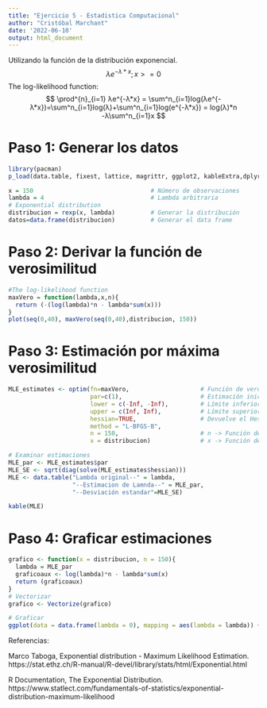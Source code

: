 ---
title: "Ejercicio 5 - Estadistica Computacional"
author: "Cristóbal Marchant"
date: '2022-06-10'
output: html_document
---

Utilizando la función de la distribución exponencial.
$$
 λe^{-λ*x} ; x >= 0
$$
The log-likelihood function:
$$
\prod^{n}_{i=1} λe^{-λ*x} = \sum^n_{i=1}log(λe^{-λ*x})=\sum^n_{i=1}log(λ)+\sum^n_{i=1}log(e^{-λ*x}) = log(λ)*n -λ\sum^n_{i=1}x
$$

# Paso 1: Generar los datos

```{r}
library(pacman)
p_load(data.table, fixest, lattice, magrittr, ggplot2, kableExtra,dplyr)
```

```{r}
x = 150                                 # Número de observaciones
lambda = 4                              # Lambda arbitraria 
# Exponential distribution
distribucion = rexp(x, lambda)          # Generar la distribución
datos=data.frame(distribucion)          # Generar el data frame
```

# Paso 2: Derivar la función de verosimilitud
```{r}
#The log-likelihood function
maxVero = function(lambda,x,n){
  return (-(log(lambda)*n - lambda*sum(x)))
}
plot(seq(0,40), maxVero(seq(0,40),distribucion, 150))
```

# Paso 3: Estimación por máxima verosimilitud
```{r}
MLE_estimates <- optim(fn=maxVero,                    # Función de verosimilitud de distribucion exponencial 
                       par=c(1),                      # Estimación inicial
                       lower = c(-Inf, -Inf),         # Límite inferior de los parámetros
                       upper = c(Inf, Inf),           # Límite superior de los parámetros
                       hessian=TRUE,                  # Devuelve el Hessiano 
                       method = "L-BFGS-B",
                       n = 150,                       # n -> Función de verosimilitud de distribucion exponencial 
                       x = distribucion)              # x -> Función de verosimilitud de distribucion exponencial 

# Examinar estimaciones
MLE_par <- MLE_estimates$par
MLE_SE <- sqrt(diag(solve(MLE_estimates$hessian)))
MLE <- data.table("Lambda original--" = lambda,
                  "--Estimacion de Lamnda--" = MLE_par,
                  "--Desviación estandar"=MLE_SE)

kable(MLE)
```

# Paso 4: Graficar estimaciones
```{r}
grafico <- function(x = distribucion, n = 150){
  lambda = MLE_par
  graficoaux <- log(lambda)*n - lambda*sum(x)
  return (graficoaux)
}
# Vectorizar
grafico <- Vectorize(grafico)

# Graficar
ggplot(data = data.frame(lambda = 0), mapping = aes(lambda = lambda)) + stat_function(fun = grafico) + xlim(0,40) + theme_bw() +xlab("lambda") + ylab("log lik")
```

Referencias:

Marco Taboga, Exponential distribution - Maximum Likelihood Estimation.
https://stat.ethz.ch/R-manual/R-devel/library/stats/html/Exponential.html

R Documentation, The Exponential Distribution.
https://www.statlect.com/fundamentals-of-statistics/exponential-distribution-maximum-likelihood



